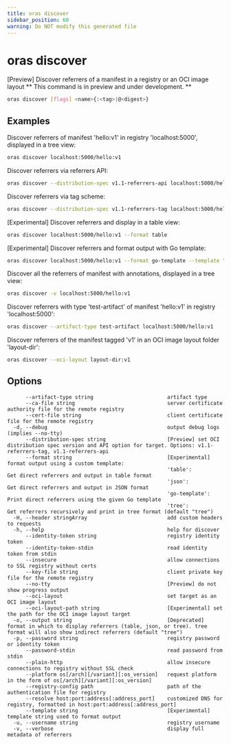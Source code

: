 ```yaml
---
title: oras discover
sidebar_position: 60
warning: Do NOT modify this generated file
---
```


# oras discover

[Preview] Discover referrers of a manifest in a registry or an OCI image layout
** This command is in preview and under development. **

```bash
oras discover [flags] <name>{:<tag>|@<digest>}
```

## Examples

Discover referrers of manifest 'hello:v1' in registry 'localhost:5000', displayed in a tree view:

```bash
oras discover localhost:5000/hello:v1
```

Discover referrers via referrers API:

```bash
oras discover --distribution-spec v1.1-referrers-api localhost:5000/hello:v1
```

Discover referrers via tag scheme:

```bash
oras discover --distribution-spec v1.1-referrers-tag localhost:5000/hello:v1
```

[Experimental] Discover referrers and display in a table view:

```bash
oras discover localhost:5000/hello:v1 --format table
```

[Experimental] Discover referrers and format output with Go template:

```bash
oras discover localhost:5000/hello:v1 --format go-template --template "{{.manifests}}"
```

Discover all the referrers of manifest with annotations, displayed in a tree view:

```bash
oras discover -v localhost:5000/hello:v1
```

Discover referrers with type 'test-artifact' of manifest 'hello:v1' in registry 'localhost:5000':

```bash
oras discover --artifact-type test-artifact localhost:5000/hello:v1
```

Discover referrers of the manifest tagged 'v1' in an OCI image layout folder 'layout-dir':

```bash
oras discover --oci-layout layout-dir:v1
```

## Options

```
      --artifact-type string                        artifact type
      --ca-file string                              server certificate authority file for the remote registry
      --cert-file string                            client certificate file for the remote registry
  -d, --debug                                       output debug logs (implies --no-tty)
      --distribution-spec string                    [Preview] set OCI distribution spec version and API option for target. Options: v1.1-referrers-tag, v1.1-referrers-api
      --format string                               [Experimental] format output using a custom template:
                                                    'table':        Get direct referrers and output in table format
                                                    'json':         Get direct referrers and output in JSON format
                                                    'go-template':  Print direct referrers using the given Go template
                                                    'tree':         Get referrers recursively and print in tree format (default "tree")
  -H, --header stringArray                          add custom headers to requests
  -h, --help                                        help for discover
      --identity-token string                       registry identity token
      --identity-token-stdin                        read identity token from stdin
      --insecure                                    allow connections to SSL registry without certs
      --key-file string                             client private key file for the remote registry
      --no-tty                                      [Preview] do not show progress output
      --oci-layout                                  set target as an OCI image layout
      --oci-layout-path string                      [Experimental] set the path for the OCI image layout target
  -o, --output string                               [Deprecated] format in which to display referrers (table, json, or tree). tree format will also show indirect referrers (default "tree")
  -p, --password string                             registry password or identity token
      --password-stdin                              read password from stdin
      --plain-http                                  allow insecure connections to registry without SSL check
      --platform os[/arch][/variant][:os_version]   request platform in the form of os[/arch][/variant][:os_version]
      --registry-config path                        path of the authentication file for registry
      --resolve host:port:address[:address_port]    customized DNS for registry, formatted in host:port:address[:address_port]
      --template string                             [Experimental] template string used to format output
  -u, --username string                             registry username
  -v, --verbose                                     display full metadata of referrers
```
